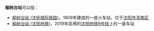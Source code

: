 '''榆树台站'''可以指：
*[[榆树台站_(沈抚城际铁路)|榆树台站 (沈抚城际铁路)]]，1909年建成的一座火车站，位于[[沈阳市|沈阳市]][[浑南区|浑南区]]
*[[榆树台站_(沈阳地铁)|榆树台站 (沈阳地铁)]]，2019年启用的[[沈阳地铁9号线|沈阳地铁9号线]]上的一座车站

 {{disambig|cat=四字車站名消歧義}}